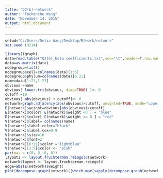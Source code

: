 ```yaml
---
title: "Q2(b)-network"
author: "Fuchenchu Wang"
date: "November 14, 2015"
output: html_document
---
```

---
```r
setwd="C:/Users/Delia Wang/Desktop/R/work/network"
set.seed (3214)
```

```r
library(igraph)
data=read.table("Q2(b)_beta coefficients.txt",sep="\t",header=T,row.names =1)
data=as.matrix(data)
nodegroup=list()
nodegroup$cell=colnames(data)[1:5]
nodegroup$phylum=colnames(data)[6:21]
name=data[1:21,1:21]
obvious =name
obvious[ lower.tri(obvious, diag=TRUE) ]<- 0
cutoff =10
obvious[ abs(obvious) < cutoff]<- 0
network=graph.adjacency(abs(obvious)>cutoff, weighted=TRUE, mode="upper")
E(network)$weight=obvious[abs(obvious)>cutoff]
E(network)$color[ E(network)$weight <0 ] = "blue"
E(network)$color[ E(network)$weight >= 0 ] = "red"
V(network)$label= colnames(name)
V(network)$label.color="black"
V(network)$label.cex=0.9
V(network)$size=10
V(network)$font=2
V(network)[6:21]$color ="lightblue"
V(network)[1:5]$color <- "pink"
par(mai = c(0, 0, 0, 0))
layout1 <- layout.fruchterman.reingold(network)
network$layout <- layout.fruchterman.reingold
edge=abs(E(network)$weight)
plot(decompose.graph(network)[[which.max(sapply(decompose.graph(network), vcount))]],edge.width =edge/100,frame=T) 
```

